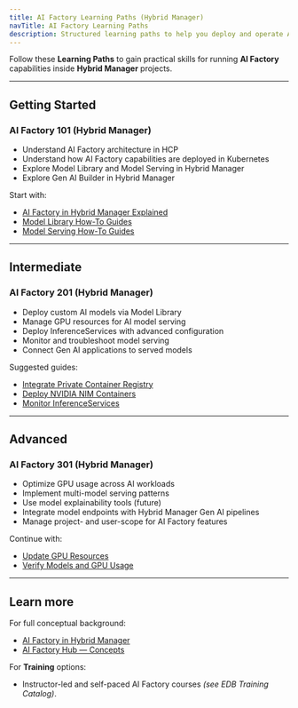 ```yaml
---
title: AI Factory Learning Paths (Hybrid Manager)
navTitle: AI Factory Learning Paths
description: Structured learning paths to help you deploy and operate AI Factory features within Hybrid Manager.
---
```


Follow these **Learning Paths** to gain practical skills for running **AI Factory** capabilities inside **Hybrid Manager** projects.

* * *

## Getting Started

### AI Factory 101 (Hybrid Manager)

-   Understand AI Factory architecture in HCP
-   Understand how AI Factory capabilities are deployed in Kubernetes
-   Explore Model Library and Model Serving in Hybrid Manager
-   Explore Gen AI Builder in Hybrid Manager

Start with:

-   [AI Factory in Hybrid Manager Explained](../explained/)
-   [Model Library How-To Guides](/edb-postgres-ai/ai-factory/learn/how-to/model-library/)
-   [Model Serving How-To Guides](/edb-postgres-ai/ai-factory/learn/how-to/model-serving/)

* * *

## Intermediate

### AI Factory 201 (Hybrid Manager)

-   Deploy custom AI models via Model Library
-   Manage GPU resources for AI model serving
-   Deploy InferenceServices with advanced configuration
-   Monitor and troubleshoot model serving
-   Connect Gen AI applications to served models

Suggested guides:

-   [Integrate Private Container Registry](/edb-postgres-ai/ai-factory/learn/how-to/model-library/integrate-private-registry)
-   [Deploy NVIDIA NIM Containers](/edb-postgres-ai/ai-factory/learn/how-to/model-serving/deploy-nim-container/)
-   [Monitor InferenceServices](/edb-postgres-ai/ai-factory/learn/how-to/model-serving/monitor-inferenceservice/)

* * *

## Advanced

### AI Factory 301 (Hybrid Manager)

-   Optimize GPU usage across AI workloads
-   Implement multi-model serving patterns
-   Use model explainability tools (future)
-   Integrate model endpoints with Hybrid Manager Gen AI pipelines
-   Manage project- and user-scope for AI Factory features

Continue with:

-   [Update GPU Resources](/edb-postgres-ai/ai-factory/learn/how-to/model-serving/update-gpu-resources/)
-   [Verify Models and GPU Usage](/edb-postgres-ai/hybrid-manager/ai-factory/learn/how-to/verify-models/)

* * *

## Learn more

For full conceptual background:

-   [AI Factory in Hybrid Manager](../../explained/ai-factory/index)
-   [AI Factory Hub — Concepts](/edb-postgres-ai/ai-factory/learn/explained)

For **Training** options:

-   Instructor-led and self-paced AI Factory courses *(see EDB Training Catalog)*.
